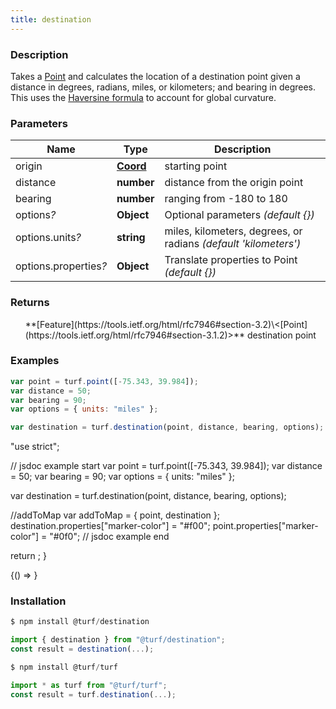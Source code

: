 ```yaml
---
title: destination
---
```



### Description

Takes a [Point](https://tools.ietf.org/html/rfc7946#section-3.1.2) and calculates the location of a destination point given a distance in
degrees, radians, miles, or kilometers; and bearing in degrees.
This uses the [Haversine formula](http://en.wikipedia.org/wiki/Haversine_formula) to account for global curvature.

### Parameters

| Name                       | Type                                                           | Description                                                     |
| -------------------------- | -------------------------------------------------------------- | --------------------------------------------------------------- |
| origin                     | **[Coord](https://tools.ietf.org/html/rfc7946#section-3.1.1)** | starting point                                                  |
| distance                   | **number**                                                     | distance from the origin point                                  |
| bearing                    | **number**                                                     | ranging from -180 to 180                                        |
| options<i>?</i>            | **Object**                                                     | Optional parameters _(default \{})_                             |
| options.units<i>?</i>      | **string**                                                     | miles, kilometers, degrees, or radians _(default 'kilometers')_ |
| options.properties<i>?</i> | **Object**                                                     | Translate properties to Point _(default \{})_                   |

### Returns

<ul>
  **[Feature](https://tools.ietf.org/html/rfc7946#section-3.2)\<[Point](https://tools.ietf.org/html/rfc7946#section-3.1.2)>** destination point

</ul>

### Examples

```javascript
var point = turf.point([-75.343, 39.984]);
var distance = 50;
var bearing = 90;
var options = { units: "miles" };

var destination = turf.destination(point, distance, bearing, options);
```

  "use strict";

  // jsdoc example start
  var point = turf.point([-75.343, 39.984]);
  var distance = 50;
  var bearing = 90;
  var options = { units: "miles" };

  var destination = turf.destination(point, distance, bearing, options);

  //addToMap
  var addToMap = { point, destination };
  destination.properties["marker-color"] = "#f00";
  point.properties["marker-color"] = "#0f0";
  // jsdoc example end

  return <ExampleMap addToMap={addToMap} />;
}

<!-- prettier-ignore -->
<BrowserOnly>{() => <Map0 />}</BrowserOnly>

### Installation

```javascript
$ npm install @turf/destination

import { destination } from "@turf/destination";
const result = destination(...);
```

```javascript
$ npm install @turf/turf

import * as turf from "@turf/turf";
const result = turf.destination(...);
```
